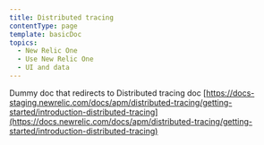 ```yaml
---
title: Distributed tracing
contentType: page
template: basicDoc
topics:
  - New Relic One
  - Use New Relic One
  - UI and data
---
```


Dummy doc that redirects to Distributed tracing doc [https://docs-staging.newrelic.com/docs/apm/distributed-tracing/getting-started/introduction-distributed-tracing](https://docs.newrelic.com/docs/apm/distributed-tracing/getting-started/introduction-distributed-tracing)
